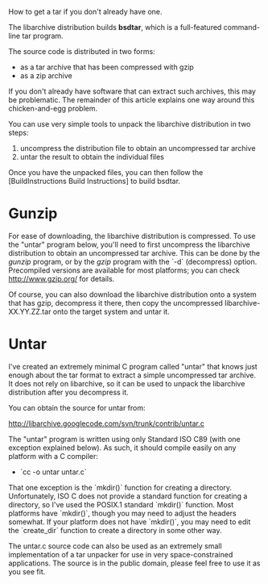 How to get a tar if you don't already have one.

The libarchive distribution builds '''bsdtar''', which
is a full-featured command-line tar program.

The source code is distributed in two forms:
* as a tar archive that has been compressed with gzip
* as a zip archive

If you don't already have software that can extract
such archives, this may be problematic.
The remainder of this article explains one way around
this chicken-and-egg problem.

You can use very simple tools to unpack the libarchive
distribution in two steps:
# uncompress the distribution file to obtain an uncompressed tar archive
# untar the result to obtain the individual files

Once you have the unpacked files, you can then follow
the [BuildInstructions Build Instructions] to build
bsdtar.

= Gunzip =

For ease of downloading, the libarchive distribution is compressed.
To use the "untar" program below, you'll need to first
uncompress the libarchive distribution to obtain
an uncompressed tar archive.
This can be done by the ''gunzip'' program, or by the
''gzip'' program with the `-d` (decompress) option.
Precompiled versions are available for most platforms;
you can check http://www.gzip.org/ for details.

Of course, you can also download the libarchive distribution
onto a system that has gzip, decompress it there,
then copy the uncompressed libarchive-XX.YY.ZZ.tar
onto the target system and untar it.

= Untar =

I've created an extremely minimal C
program called "untar" that knows just enough about the tar format
to extract a simple uncompressed tar archive.
It does not rely on libarchive, so it can be used to
unpack the libarchive
distribution after you decompress it.

You can obtain the source for untar from:

http://libarchive.googlecode.com/svn/trunk/contrib/untar.c

The "untar" program is written using only Standard ISO C89
(with one exception explained below).  As such,
it should compile easily on any platform with a C compiler:
* `cc -o untar untar.c`

That one exception is the `mkdir()` function for creating
a directory.  Unfortunately, ISO C does not provide a standard
function for creating a directory, so I've used the POSIX.1
standard `mkdir()` function.  Most platforms have `mkdir()`,
though you may need to adjust the headers somewhat.  If your
platform does not have `mkdir()`, you may need to edit the
`create_dir` function to create a directory in some other way.

The untar.c source code can also be used as an extremely
small implementation of a tar unpacker for use in very
space-constrained applications.
The source is in the public domain, please feel free
to use it as you see fit.